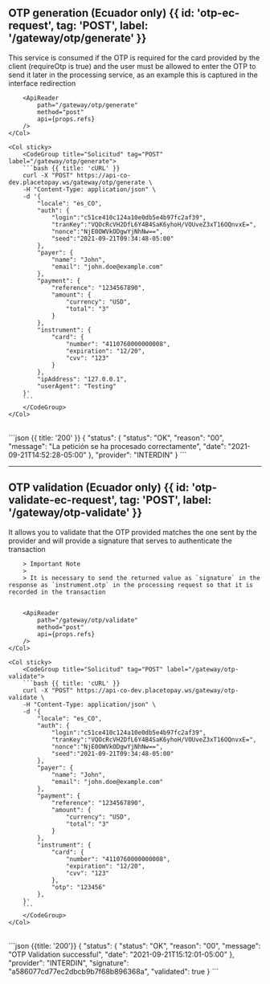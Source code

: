 
## OTP generation (Ecuador only) {{ id: 'otp-ec-request', tag: 'POST', label: '/gateway/otp/generate' }}

<Row>
    <Col>
        This service is consumed if the OTP is required for the card provided by the client (requireOtp is true) and the user must be allowed to enter the OTP to send it later in the processing service, as an example this is captured in the interface redirection

        <ApiReader
            path="/gateway/otp/generate"
            method="post"
            api={props.refs}
        />
    </Col>

    <Col sticky>
        <CodeGroup title="Solicitud" tag="POST" label="/gateway/otp/generate">
        ```bash {{ title: 'cURL' }}
        curl -X "POST" https://api-co-dev.placetopay.ws/gateway/otp/generate \
        -H "Content-Type: application/json" \
        -d '{
            "locale": "es_CO",
            "auth": {
                "login":"c51ce410c124a10e0db5e4b97fc2af39",
                "tranKey":"VQOcRcVH2DfL6Y4B4SaK6yhoH/VOUveZ3xT16OQnvxE=",
                "nonce":"NjE0OWVkODgwYjNhNw==",
                "seed":"2021-09-21T09:34:48-05:00"
            },
            "payer": {
                "name": "John",
                "email": "john.doe@example.com"
            },
            "payment": {
                "reference": "1234567890",
                "amount": {
                    "currency": "USD",
                    "total": "3"
                }
            },
            "instrument": {
                "card": {
                    "number": "4110760000000008",
                    "expiration": "12/20",
                    "cvv": "123"
                }
            },
            "ipAddress": "127.0.0.1",
            "userAgent": "Testing"
        }'
        ```
        </CodeGroup>
    </Col>
</Row>

<Row>
    <Col>
        <ApiReader
            path="/gateway/otp/generate"
            method="post"
            type="response"
            api={props.refs}
        />
    </Col>
    <Col sticky>
        <br />
        <CodeGroup title="Respuesta">
        ```json {{ title: '200' }}
        {
            "status": {
                "status": "OK",
                "reason": "00",
                "message": "La petición se ha procesado correctamente",
                "date": "2021-09-21T14:52:28-05:00"
            },
            "provider": "INTERDIN"
        }
        ```
        </CodeGroup>
    </Col>
</Row>

---

## OTP validation (Ecuador only) {{ id: 'otp-validate-ec-request', tag: 'POST', label: '/gateway/otp-validate' }}

<Row>
    <Col>
        It allows you to validate that the OTP provided matches the one sent by the provider and will provide a signature that serves to authenticate the transaction

        > Important Note
        >
        > It is necessary to send the returned value as `signature` in the response as `instrument.otp` in the processing request so that it is recorded in the transaction
      

        <ApiReader
            path="/gateway/otp/validate"
            method="post"
            api={props.refs}
        />
    </Col>

    <Col sticky>
        <CodeGroup title="Solicitud" tag="POST" label="/gateway/otp-validate">
        ```bash {{ title: 'cURL' }}
        curl -X "POST" https://api-co-dev.placetopay.ws/gateway/otp-validate \
        -H "Content-Type: application/json" \
        -d '{
            "locale": "es_CO",
            "auth": {
                "login":"c51ce410c124a10e0db5e4b97fc2af39",
                "tranKey":"VQOcRcVH2DfL6Y4B4SaK6yhoH/VOUveZ3xT16OQnvxE=",
                "nonce":"NjE0OWVkODgwYjNhNw==",
                "seed":"2021-09-21T09:34:48-05:00"
            },
            "payer": {
                "name": "John",
                "email": "john.doe@example.com"
            },
            "payment": {
                "reference": "1234567890",
                "amount": {
                    "currency": "USD",
                    "total": "3"
                }
            },
            "instrument": {
                "card": {
                    "number": "4110760000000008",
                    "expiration": "12/20",
                    "cvv": "123"
                },
                "otp": "123456"
            },
        }'
        ```
        </CodeGroup>
    </Col>
</Row>

<Row>
    <Col>
        <ApiReader
            path="/gateway/otp/validate"
            method="post"
            type="response"
            api={props.refs}
        />
    </Col>
    <Col sticky>
        <br />
        <CodeGroup title="Respuesta">
        ```json {{title: '200'}}
        {
            "status": {
                "status": "OK",
                "reason": "00",
                "message": "OTP Validation successful",
                "date": "2021-09-21T15:12:01-05:00"
            },
            "provider": "INTERDIN",
            "signature": "a586077cd77ec2dbcb9b7f68b896368a",
            "validated": true
        }
        ```
        </CodeGroup>
    </Col>
</Row>
